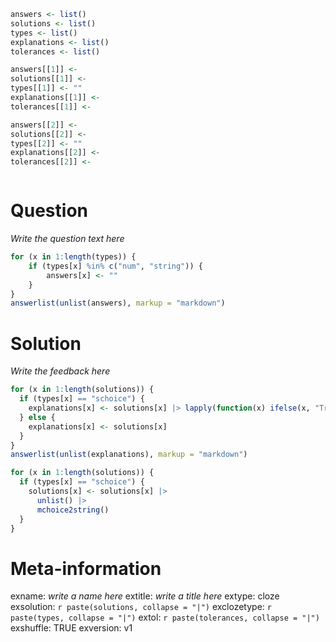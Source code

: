 ```r
answers <- list()
solutions <- list()
types <- list()
explanations <- list() 
tolerances <- list()

answers[[1]] <- 
solutions[[1]] <- 
types[[1]] <- ""
explanations[[1]] <- 
tolerances[[1]] <- 

answers[[2]] <- 
solutions[[2]] <- 
types[[2]] <- ""
explanations[[2]] <- 
tolerances[[2]] <- 



```

Question
========

*Write the question text here*

```r
for (x in 1:length(types)) {
	if (types[x] %in% c("num", "string")) {
		answers[x] <- ""
	}
}
answerlist(unlist(answers), markup = "markdown")
```

Solution
========

*Write the feedback here*

```r
for (x in 1:length(solutions)) {  
  if (types[x] == "schoice") {
    explanations[x] <- solutions[x] |> lapply(function(x) ifelse(x, "True", "False"))  
  } else {  
    explanations[x] <- solutions[x]  
  }  
}  
answerlist(unlist(explanations), markup = "markdown")  
```

```r
for (x in 1:length(solutions)) {
  if (types[x] == "schoice") {
    solutions[x] <- solutions[x] |>
      unlist() |>
      mchoice2string()
  }
}
```

Meta-information
========

exname: *write a name here* 
extitle: *write a title here* 
extype: cloze 
exsolution: `r paste(solutions, collapse = "|")` 
exclozetype: `r paste(types, collapse = "|")` 
extol: `r paste(tolerances, collapse = "|")` 
exshuffle: TRUE 
exversion: v1
